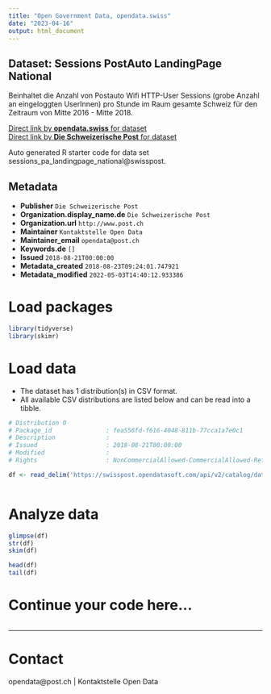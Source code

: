 ```yaml
---
title: "Open Government Data, opendata.swiss"
date: "2023-04-16"
output: html_document
---
```


## Dataset: Sessions PostAuto LandingPage National

Beinhaltet die Anzahl von Postauto Wifi HTTP-User Sessions (grobe Anzahl an eingeloggten UserInnen) pro Stunde im Raum gesamte Schweiz für den Zeitraum von Mitte 2016 - Mitte 2018.

[Direct link by **opendata.swiss** for dataset](https://opendata.swiss/de/dataset/sessions-postauto-landingpage-national)<br>
[Direct link by **Die Schweizerische Post** for dataset](https://swisspost.opendatasoft.com/explore/dataset/sessions_pa_landingpage_national)

Auto generated R starter code for data set sessions_pa_landingpage_national@swisspost.

## Metadata

- **Publisher** `Die Schweizerische Post`
- **Organization.display_name.de** `Die Schweizerische Post`
- **Organization.url** `http://www.post.ch`
- **Maintainer** `Kontaktstelle Open Data`
- **Maintainer_email** `opendata@post.ch`
- **Keywords.de** `[]`
- **Issued** `2018-08-21T00:00:00`
- **Metadata_created** `2018-08-23T09:24:01.747921`
- **Metadata_modified** `2022-05-03T14:40:12.933386`


# Load packages

```r

library(tidyverse)
library(skimr)

```

# Load data

-   The dataset has 1 distribution(s) in CSV format.
-   All available CSV distributions are listed below and can be read into a tibble.

```r

# Distribution 0
# Package_id               : fea556fd-f616-4048-811b-77cca1a7e0c1
# Description              : 
# Issued                   : 2018-08-21T00:00:00
# Modified                 : 
# Rights                   : NonCommercialAllowed-CommercialAllowed-ReferenceRequired

df <- read_delim('https://swisspost.opendatasoft.com/api/v2/catalog/datasets/sessions_pa_landingpage_national/exports/csv')



```

# Analyze data

```r

glimpse(df)
str(df)
skim(df)

head(df)
tail(df)

```

# Continue your code here...

```r

```

------------------------------------------------------------------------

# Contact

opendata@post.ch | Kontaktstelle Open Data
